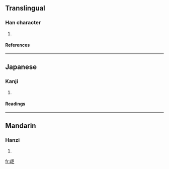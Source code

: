==Translingual==
===Han character===
{{Han char|rn=77|rad=止|as=05|sn=9|four=|canj=卜一尸尸 (YMSS)}}
# {{defn|Han|sort=止05}}
====References====
{{Han ref|kx=0576.130|dkj=16287|dj=0966.160|hdz=21440.060|uh=6B6B|ud=27499}}

----
==Japanese==
===Kanji===
{{ja-kanji|grade=|rs=止05}}
# {{defn|Japanese}} 
====Readings====
{{ja-readings|on=[[きょ]] (kyo), [[ご]] (go)|kun=[[とめる]] (tomeru)}}

----
==Mandarin==
===Hanzi===
{{cmn-hanzi|pin=[[jù]] (ju4), [[shà]] (sha4)|wg=chü<sup>4</sup>, sha<sup>4</sup>}}
# {{defn|Mandarin}}

[[fr:歫]]